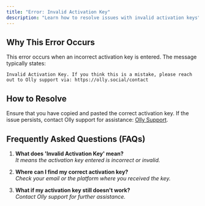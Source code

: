 ```yaml
---
title: "Error: Invalid Activation Key"
description: "Learn how to resolve issues with invalid activation keys"
---
```


## Why This Error Occurs

This error occurs when an incorrect activation key is entered. The message typically states:

```
Invalid Activation Key. If you think this is a mistake, please reach out to Olly support via: https://olly.social/contact
```

## How to Resolve

Ensure that you have copied and pasted the correct activation key. If the issue persists, contact Olly support for assistance: [Olly Support](https://olly.social/contact).

## Frequently Asked Questions (FAQs)

1. **What does 'Invalid Activation Key' mean?**  
   *It means the activation key entered is incorrect or invalid.*

2. **Where can I find my correct activation key?**  
   *Check your email or the platform where you received the key.*

3. **What if my activation key still doesn't work?**  
   *Contact Olly support for further assistance.*
